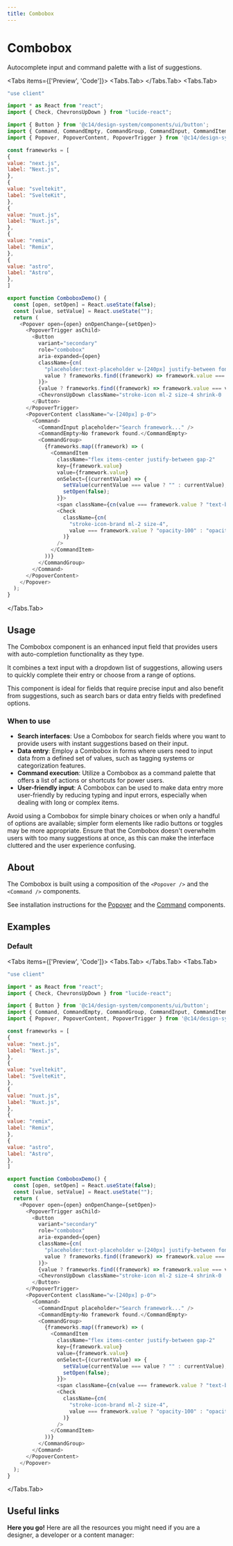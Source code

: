 ```yaml
---
title: Combobox
---
```



# Combobox

Autocomplete input and command palette with a list of suggestions.

<Tabs items={['Preview', 'Code']}>
<Tabs.Tab>
<ComboboxPreview />
</Tabs.Tab>
<Tabs.Tab>
```js copy filename="combobox.tsx"
"use client"

import * as React from "react";
import { Check, ChevronsUpDown } from "lucide-react";

import { Button } from '@c14/design-system/components/ui/button';
import { Command, CommandEmpty, CommandGroup, CommandInput, CommandItem } from '@c14/design-system/components/ui/command';
import { Popover, PopoverContent, PopoverTrigger } from '@c14/design-system/components/ui/popover';

const frameworks = [
{
value: "next.js",
label: "Next.js",
},
{
value: "sveltekit",
label: "SvelteKit",
},
{
value: "nuxt.js",
label: "Nuxt.js",
},
{
value: "remix",
label: "Remix",
},
{
value: "astro",
label: "Astro",
},
]

export function ComboboxDemo() {
  const [open, setOpen] = React.useState(false);
  const [value, setValue] = React.useState("");
  return (
    <Popover open={open} onOpenChange={setOpen}>
      <PopoverTrigger asChild>
        <Button
          variant="secondary"
          role="combobox"
          aria-expanded={open}
          className={cn(
            "placeholder:text-placeholder w-[240px] justify-between font-normal",
            value ? frameworks.find((framework) => framework.value === value)?.label : "text-placeholder"
          )}>
          {value ? frameworks.find((framework) => framework.value === value)?.label : "Select framework..."}
          <ChevronsUpDown className="stroke-icon ml-2 size-4 shrink-0 !stroke-2" />
        </Button>
      </PopoverTrigger>
      <PopoverContent className="w-[240px] p-0">
        <Command>
          <CommandInput placeholder="Search framework..." />
          <CommandEmpty>No framework found.</CommandEmpty>
          <CommandGroup>
            {frameworks.map((framework) => (
              <CommandItem
                className="flex items-center justify-between gap-2"
                key={framework.value}
                value={framework.value}
                onSelect={(currentValue) => {
                  setValue(currentValue === value ? "" : currentValue);
                  setOpen(false);
                }}>
                <span className={cn(value === framework.value ? "text-brand" : "")}>{framework.label}</span>
                <Check
                  className={cn(
                    "stroke-icon-brand ml-2 size-4",
                    value === framework.value ? "opacity-100" : "opacity-0"
                  )}
                />
              </CommandItem>
            ))}
          </CommandGroup>
        </Command>
      </PopoverContent>
    </Popover>
  );
}
```
</Tabs.Tab>
</Tabs>

## Usage

The Combobox component is an enhanced input field that provides users with auto-completion functionality as they type.

It combines a text input with a dropdown list of suggestions, allowing users to quickly complete their entry or choose from a range of options.

This component is ideal for fields that require precise input and also benefit from suggestions, such as search bars or data entry fields with predefined options.

### When to use

- **Search interfaces**: Use a Combobox for search fields where you want to provide users with instant suggestions based on their input.
- **Data entry**: Employ a Combobox in forms where users need to input data from a defined set of values, such as tagging systems or categorization features.
- **Command execution**: Utilize a Combobox as a command palette that offers a list of actions or shortcuts for power users.
- **User-friendly input**: A Combobox can be used to make data entry more user-friendly by reducing typing and input errors, especially when dealing with long or complex items.

Avoid using a Combobox for simple binary choices or when only a handful of options are available; simpler form elements like radio buttons or toggles may be more appropriate. Ensure that the Combobox doesn't overwhelm users with too many suggestions at once, as this can make the interface cluttered and the user experience confusing.

## About

The Combobox is built using a composition of the `<Popover />` and the `<Command />` components.

See installation instructions for the [Popover](/components/popover) and the [Command](/components/command) components.

## Examples

### Default

<Tabs items={['Preview', 'Code']}>
<Tabs.Tab>
<ComboboxPreview />
</Tabs.Tab>
<Tabs.Tab>
```js copy filename="combobox.tsx"
"use client"

import * as React from "react";
import { Check, ChevronsUpDown } from "lucide-react";

import { Button } from '@c14/design-system/components/ui/button';
import { Command, CommandEmpty, CommandGroup, CommandInput, CommandItem } from '@c14/design-system/components/ui/command';
import { Popover, PopoverContent, PopoverTrigger } from '@c14/design-system/components/ui/popover';

const frameworks = [
{
value: "next.js",
label: "Next.js",
},
{
value: "sveltekit",
label: "SvelteKit",
},
{
value: "nuxt.js",
label: "Nuxt.js",
},
{
value: "remix",
label: "Remix",
},
{
value: "astro",
label: "Astro",
},
]

export function ComboboxDemo() {
  const [open, setOpen] = React.useState(false);
  const [value, setValue] = React.useState("");
  return (
    <Popover open={open} onOpenChange={setOpen}>
      <PopoverTrigger asChild>
        <Button
          variant="secondary"
          role="combobox"
          aria-expanded={open}
          className={cn(
            "placeholder:text-placeholder w-[240px] justify-between font-normal",
            value ? frameworks.find((framework) => framework.value === value)?.label : "text-placeholder"
          )}>
          {value ? frameworks.find((framework) => framework.value === value)?.label : "Select framework..."}
          <ChevronsUpDown className="stroke-icon ml-2 size-4 shrink-0 !stroke-2" />
        </Button>
      </PopoverTrigger>
      <PopoverContent className="w-[240px] p-0">
        <Command>
          <CommandInput placeholder="Search framework..." />
          <CommandEmpty>No framework found.</CommandEmpty>
          <CommandGroup>
            {frameworks.map((framework) => (
              <CommandItem
                className="flex items-center justify-between gap-2"
                key={framework.value}
                value={framework.value}
                onSelect={(currentValue) => {
                  setValue(currentValue === value ? "" : currentValue);
                  setOpen(false);
                }}>
                <span className={cn(value === framework.value ? "text-brand" : "")}>{framework.label}</span>
                <Check
                  className={cn(
                    "stroke-icon-brand ml-2 size-4",
                    value === framework.value ? "opacity-100" : "opacity-0"
                  )}
                />
              </CommandItem>
            ))}
          </CommandGroup>
        </Command>
      </PopoverContent>
    </Popover>
  );
}
```
</Tabs.Tab>
</Tabs>

## Useful links

**Here you go!** Here are all the resources you might need if you are a designer, a developer or a content manager:

<Cards className="mt-8">
  <Card
    title="🪄 Figma"
    href="https://www.figma.com/design/GURLNa08cG0eTbioJtPwub/%F0%9F%92%BE-C14%2Fdesign-system?node-id=639-13561&t=jWCgbJWcyEzdpwjF-1"
  />
</Cards>
